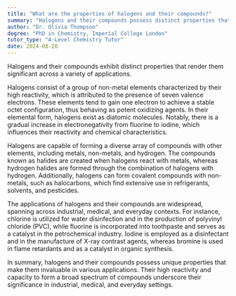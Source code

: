 ```yaml
---
title: "What are the properties of halogens and their compounds?"
summary: "Halogens and their compounds possess distinct properties that are crucial for numerous applications across different fields."
author: "Dr. Olivia Thompson"
degree: "PhD in Chemistry, Imperial College London"
tutor_type: "A-Level Chemistry Tutor"
date: 2024-08-20
---
```


Halogens and their compounds exhibit distinct properties that render them significant across a variety of applications.

Halogens consist of a group of non-metal elements characterized by their high reactivity, which is attributed to the presence of seven valence electrons. These elements tend to gain one electron to achieve a stable octet configuration, thus behaving as potent oxidizing agents. In their elemental form, halogens exist as diatomic molecules. Notably, there is a gradual increase in electronegativity from fluorine to iodine, which influences their reactivity and chemical characteristics.

Halogens are capable of forming a diverse array of compounds with other elements, including metals, non-metals, and hydrogen. The compounds known as halides are created when halogens react with metals, whereas hydrogen halides are formed through the combination of halogens with hydrogen. Additionally, halogens can form covalent compounds with non-metals, such as halocarbons, which find extensive use in refrigerants, solvents, and pesticides.

The applications of halogens and their compounds are widespread, spanning across industrial, medical, and everyday contexts. For instance, chlorine is utilized for water disinfection and in the production of polyvinyl chloride (PVC), while fluorine is incorporated into toothpaste and serves as a catalyst in the petrochemical industry. Iodine is employed as a disinfectant and in the manufacture of X-ray contrast agents, whereas bromine is used in flame retardants and as a catalyst in organic synthesis.

In summary, halogens and their compounds possess unique properties that make them invaluable in various applications. Their high reactivity and capacity to form a broad spectrum of compounds underscore their significance in industrial, medical, and everyday settings.
    